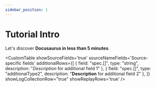 ```yaml
---
sidebar_position: 1
---
```


# Tutorial Intro

Let's discover **Docusaurus in less than 5 minutes**.

<CustomTable
  showSourceFields='true'
  sourceNameFields='Source-specific fields'
  additionalRows={[
    { field: "spec.[]", type: "string", description: "<i>Description</i> for additional field 1" },
    { field: "spec.[]", type: "additionalType2", description: "<b>Description</b> for additional field 2" },
  ]}
  showLogCollectionRow="true"
  showReplayRows='true'
/>


